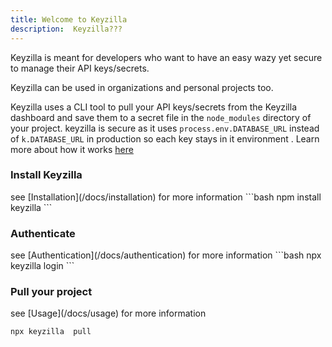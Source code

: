 ```yaml
---
title: Welcome to Keyzilla
description:  Keyzilla???
---
```


 
<Accordions>
<Accordion title="What is Keyzilla?">
 
Keyzilla is meant for developers who want to have an easy wazy yet secure to manage their API keys/secrets. 
 
</Accordion>
<Accordion title="Who can use Keyzilla?">
 
Keyzilla can be used in organizations and personal projects too.

</Accordion>
<Accordion title="How does it work?">
 
Keyzilla uses a CLI tool to pull your API keys/secrets from the Keyzilla dashboard and save them to a secret file in the `node_modules` directory of your project.
</Accordion>
<Accordion title="Is it secure?">
keyzilla is secure as it uses `process.env.DATABASE_URL` instead of `k.DATABASE_URL` in production so  each key stays in it environment .
 Learn more about how it works [here](/package/extend)
 </Accordion>
</Accordions>
 

<Steps>
<Step>
 
### Install Keyzilla
 
</Step>
see [Installation](/docs/installation) for more information
 ```bash
 npm install keyzilla
 ```
<Step>
 
### Authenticate
 </Step>
 see [Authentication](/docs/authentication) for more information
 ```bash
 npx keyzilla login
 ```
 <Step>
 
### Pull your project
 </Step>
  see [Usage](/docs/usage) for more information
  
 ```bash
 npx keyzilla  pull
 ```
</Steps>
